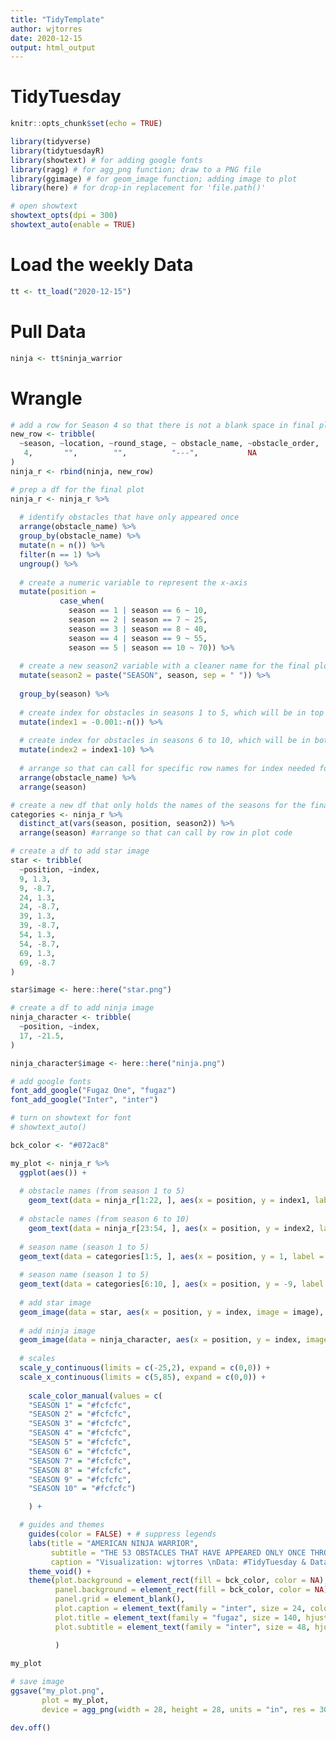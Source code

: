 ```yaml
---
title: "TidyTemplate"
author: wjtorres
date: 2020-12-15
output: html_output
---
```


# TidyTuesday

```r

knitr::opts_chunk$set(echo = TRUE)

library(tidyverse)
library(tidytuesdayR)
library(showtext) # for adding google fonts
library(ragg) # for agg_png function; draw to a PNG file
library(ggimage) # for geom_image function; adding image to plot
library(here) # for drop-in replacement for 'file.path()'

# open showtext
showtext_opts(dpi = 300)
showtext_auto(enable = TRUE)
```

# Load the weekly Data

```r

tt <- tt_load("2020-12-15")

```
# Pull Data

```r

ninja <- tt$ninja_warrior

```

# Wrangle

```r

# add a row for Season 4 so that there is not a blank space in final plot (Season 4 did not have an obstacle that only appeared once)
new_row <- tribble(
  ~season, ~location, ~round_stage, ~ obstacle_name, ~obstacle_order,
   4,       "",        "",          "---",           NA
)
ninja_r <- rbind(ninja, new_row)

# prep a df for the final plot
ninja_r <- ninja_r %>%
  
  # identify obstacles that have only appeared once
  arrange(obstacle_name) %>%
  group_by(obstacle_name) %>%
  mutate(n = n()) %>%
  filter(n == 1) %>%
  ungroup() %>%
  
  # create a numeric variable to represent the x-axis
  mutate(position = 
           case_when(
             season == 1 | season == 6 ~ 10, 
             season == 2 | season == 7 ~ 25,
             season == 3 | season == 8 ~ 40,
             season == 4 | season == 9 ~ 55,
             season == 5 | season == 10 ~ 70)) %>%
  
  # create a new season2 variable with a cleaner name for the final plot
  mutate(season2 = paste("SEASON", season, sep = " ")) %>%
  
  group_by(season) %>%
  
  # create index for obstacles in seasons 1 to 5, which will be in top row
  mutate(index1 = -0.001:-n()) %>%
  
  # create index for obstacles in seasons 6 to 10, which will be in bottom row
  mutate(index2 = index1-10) %>%
  
  # arrange so that can call for specific row names for index needed for season 1 to 5; season 1 to 6
  arrange(obstacle_name) %>%
  arrange(season)

# create a new df that only holds the names of the seasons for the final plot
categories <- ninja_r %>%
  distinct_at(vars(season, position, season2)) %>%
  arrange(season) #arrange so that can call by row in plot code

```

```r

# create a df to add star image
star <- tribble(
  ~position, ~index,
  9, 1.3,
  9, -8.7,
  24, 1.3,
  24, -8.7,
  39, 1.3,
  39, -8.7,
  54, 1.3,
  54, -8.7,
  69, 1.3,
  69, -8.7
)

star$image <- here::here("star.png")

# create a df to add ninja image
ninja_character <- tribble(
  ~position, ~index,
  17, -21.5,
)

ninja_character$image <- here::here("ninja.png")

```


```r

# add google fonts
font_add_google("Fugaz One", "fugaz")
font_add_google("Inter", "inter")

# turn on showtext for font
# showtext_auto()

bck_color <- "#072ac8"

my_plot <- ninja_r %>%
  ggplot(aes()) +
  
  # obstacle names (from season 1 to 5)
    geom_text(data = ninja_r[1:22, ], aes(x = position, y = index1, label = obstacle_name, color = as.factor(season2)), hjust = 0, size = 10, family = "inter") +
  
  # obstacle names (from season 6 to 10)
    geom_text(data = ninja_r[23:54, ], aes(x = position, y = index2, label = obstacle_name, color = as.factor(season2)), hjust = 0, size = 10, family = "inter") +
  
  # season name (season 1 to 5)
  geom_text(data = categories[1:5, ], aes(x = position, y = 1, label = as.factor(season2), group = as.factor(season2)), size = 16, hjust = 0, family = "inter", fontface = "bold", color = "#00003f") +
  
  # season name (season 1 to 5)
  geom_text(data = categories[6:10, ], aes(x = position, y = -9, label = as.factor(season2), group = as.factor(season2)), size = 16, hjust = 0, family = "inter", fontface = "bold", color = "#00003f") +
  
  # add star image
  geom_image(data = star, aes(x = position, y = index, image = image), size = 0.03) +
  
  # add ninja image
  geom_image(data = ninja_character, aes(x = position, y = index, image = image), size = .23) +
  
  # scales
  scale_y_continuous(limits = c(-25,2), expand = c(0,0)) +
  scale_x_continuous(limits = c(5,85), expand = c(0,0)) +
  
    scale_color_manual(values = c(
    "SEASON 1" = "#fcfcfc",
    "SEASON 2" = "#fcfcfc",
    "SEASON 3" = "#fcfcfc",
    "SEASON 4" = "#fcfcfc",
    "SEASON 5" = "#fcfcfc",
    "SEASON 6" = "#fcfcfc",
    "SEASON 7" = "#fcfcfc",
    "SEASON 8" = "#fcfcfc",
    "SEASON 9" = "#fcfcfc",
    "SEASON 10" = "#fcfcfc")

    ) +

  # guides and themes
    guides(color = FALSE) + # suppress legends
    labs(title = "AMERICAN NINJA WARRIOR",
         subtitle = "THE 53 OBSTACLES THAT HAVE APPEARED ONLY ONCE THROUGH TEN SEASONS",
         caption = "Visualization: wjtorres \nData: #TidyTuesday & Data.World") +
    theme_void() +
    theme(plot.background = element_rect(fill = bck_color, color = NA),
          panel.background = element_rect(fill = bck_color, color = NA),
          panel.grid = element_blank(),
          plot.caption = element_text(family = "inter", size = 24, color = "#fcfcfc", margin = margin(0,20,20,0)),
          plot.title = element_text(family = "fugaz", size = 140, hjust = 0.5, color = "#ff0000", margin = margin(90, 0, 0, 0)),
          plot.subtitle = element_text(family = "inter", size = 48, hjust = 0.5, color = "#fcfcfc", margin = margin(0, 0, 30, 0))

          )
 
my_plot

# save image
ggsave("my_plot.png",
       plot = my_plot,
       device = agg_png(width = 28, height = 28, units = "in", res = 300))

dev.off()


```
